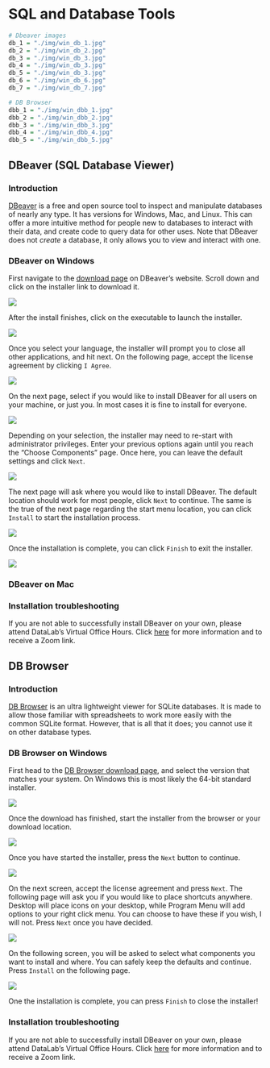 # SQL and Database Tools

```r
# Dbeaver images
db_1 = "./img/win_db_1.jpg"
db_2 = "./img/win_db_2.jpg"
db_3 = "./img/win_db_3.jpg"
db_4 = "./img/win_db_3.jpg"
db_5 = "./img/win_db_3.jpg"
db_6 = "./img/win_db_6.jpg"
db_7 = "./img/win_db_7.jpg"

# DB Browser
dbb_1 = "./img/win_dbb_1.jpg"
dbb_2 = "./img/win_dbb_2.jpg"
dbb_3 = "./img/win_dbb_3.jpg"
dbb_4 = "./img/win_dbb_4.jpg"
dbb_5 = "./img/win_dbb_5.jpg"
```

## DBeaver (SQL Database Viewer)

### Introduction

[DBeaver](https://dbeaver.io/){rel="noopener noreferrer" target="_blank"} is a free and open source tool to inspect and manipulate databases of nearly any type. It has versions for Windows, Mac, and Linux. This can offer a more intuitive method for people new to databases to interact with their data, and create code to query data for other uses. Note that DBeaver does not *create* a database, it only allows you to view and interact with one.

### DBeaver on Windows

First navigate to the [download page](https://dbeaver.io/download/){rel="noopener noreferrer" target="_blank"} on DBeaver's website. Scroll down and click on the installer link to download it.

![](`r db_1`)

After the install finishes, click on the executable to launch the installer.

![](`r db_2`)

Once you select your language, the installer will prompt you to close all other applications, and hit next. On the following page, accept the license agreement by clicking `I Agree`.

![](`r db_3`)

On the next page, select if you would like to install DBeaver for all users on your machine, or just you. In most cases it is fine to install for everyone.

![](`r db_4`)

Depending on your selection, the installer may need to re-start with administrator privileges. Enter your previous options again until you reach the "Choose Components" page. Once here, you can leave the default settings and click `Next`.

![](`r db_5`)

The next page will ask where you would like to install DBeaver. The default location should work for most people, click `Next` to continue. The same is the true of the next page regarding the start menu location, you can click `Install` to start the installation process.

![](`r db_6`)

Once the installation is complete, you can click `Finish` to exit the installer.

![](`r db_7`)

### DBeaver on Mac

### Installation troubleshooting

If you are not able to successfully install DBeaver on your own, please attend DataLab's Virtual Office Hours. Click [here](https://datalab.ucdavis.edu/office-hours/){rel="noopener noreferrer" target="_blank"} for more information and to receive a Zoom link.

## DB Browser

### Introduction

[DB Browser](https://sqlitebrowser.org/){rel="noopener noreferrer" target="_blank"} is an ultra lightweight viewer for SQLite databases. It is made to allow those familiar with spreadsheets to work more easily with the common SQLite format. However, that is all that it does; you cannot use it on other database types.

### DB Browser on Windows

First head to the [DB Browser download page](https://sqlitebrowser.org/dl/), and select the version that matches your system. On Windows this is most likely the 64-bit standard installer.

![](`r dbb_1`)

Once the download has finished, start the installer from the browser or your download location.

![](`r dbb_2`)

Once you have started the installer, press the `Next` button to continue.

![](`r dbb_3`)

On the next screen, accept the license agreement and press `Next`. The following page will ask you if you would like to place shortcuts anywhere. Desktop will place icons on your desktop, while Program Menu will add options to your right click menu. You can choose to have these if you wish, I will not. Press `Next` once you have decided.

![](`r dbb_4`)

On the following screen, you will be asked to select what components you want to install and where. You can safely keep the defaults and continue. Press `Install` on the following page.

![](`r dbb_5`)

One the installation is complete, you can press `Finish` to close the installer!

### Installation troubleshooting

If you are not able to successfully install DBeaver on your own, please attend DataLab's Virtual Office Hours. Click [here](https://datalab.ucdavis.edu/office-hours/){rel="noopener noreferrer" target="_blank"} for more information and to receive a Zoom link.
